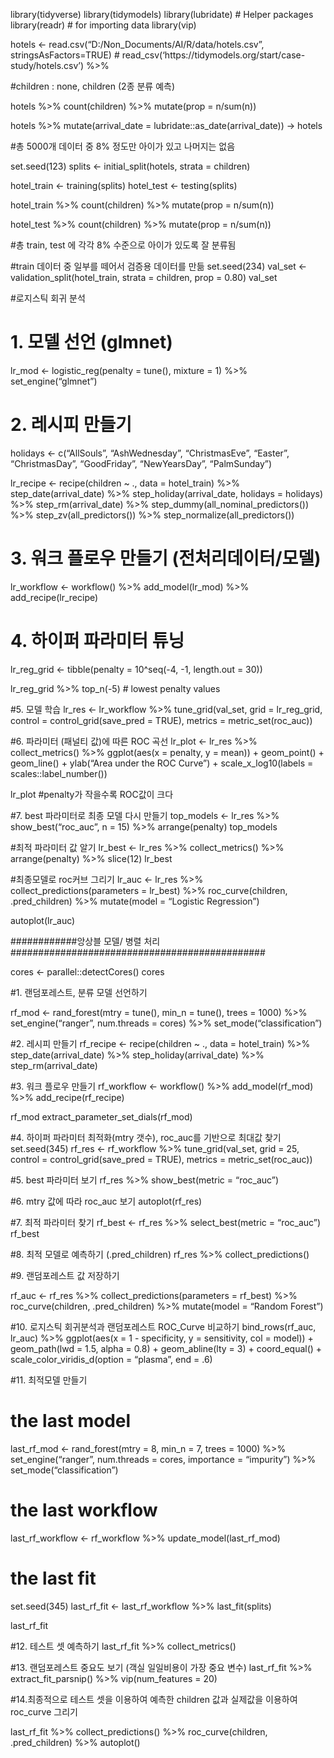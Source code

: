 
library(tidyverse)
library(tidymodels)
library(lubridate)
# Helper packages
library(readr)       # for importing data
library(vip) 

hotels <-  read.csv("D:/Non_Documents/AI/R/data/hotels.csv", stringsAsFactors=TRUE)
#  read_csv('https://tidymodels.org/start/case-study/hotels.csv') %>%

#children : none, children (2종 분류 예측)

hotels %>% 
  count(children) %>% 
  mutate(prop = n/sum(n))

hotels %>% 
  mutate(arrival_date = lubridate::as_date(arrival_date)) -> hotels

#총 5000개 데이터 중 8% 정도만 아이가 있고 나머지는 없음

set.seed(123)
splits      <- initial_split(hotels, strata = children)

hotel_train <- training(splits)
hotel_test  <- testing(splits)


hotel_train %>% 
  count(children) %>% 
  mutate(prop = n/sum(n))

hotel_test  %>% 
  count(children) %>% 
  mutate(prop = n/sum(n))

#총 train, test 에 각각 8% 수준으로 아이가 있도록 잘 분류됨


#train 데이터 중 일부를 떼어서 검증용 데이터를 만듦
set.seed(234)
val_set <- validation_split(hotel_train, 
                            strata = children, 
                            prop = 0.80)
val_set



#로지스틱 회귀 분석

# 1. 모델 선언  (glmnet)

lr_mod <- 
  logistic_reg(penalty = tune(), mixture = 1) %>% 
  set_engine("glmnet")


# 2. 레시피 만들기

holidays <- c("AllSouls", "AshWednesday", "ChristmasEve", "Easter", 
              "ChristmasDay", "GoodFriday", "NewYearsDay", "PalmSunday")

lr_recipe <- 
  recipe(children ~ ., data = hotel_train) %>% 
  step_date(arrival_date) %>% 
  step_holiday(arrival_date, holidays = holidays) %>% 
  step_rm(arrival_date) %>% 
  step_dummy(all_nominal_predictors()) %>% 
  step_zv(all_predictors()) %>% 
  step_normalize(all_predictors())


# 3. 워크 플로우 만들기 (전처리데이터/모델)

lr_workflow <- 
  workflow() %>% 
  add_model(lr_mod) %>% 
  add_recipe(lr_recipe)

# 4. 하이퍼 파라미터 튜닝
lr_reg_grid <- tibble(penalty = 10^seq(-4, -1, length.out = 30))

lr_reg_grid %>% top_n(-5) # lowest penalty values


#5. 모델 학습
lr_res <- 
  lr_workflow %>% 
  tune_grid(val_set,
            grid = lr_reg_grid,
            control = control_grid(save_pred = TRUE),
            metrics = metric_set(roc_auc))


#6. 파라미터 (패널티 값)에 따른 ROC 곡선
lr_plot <- 
  lr_res %>% 
  collect_metrics() %>% 
  ggplot(aes(x = penalty, y = mean)) + 
  geom_point() + 
  geom_line() + 
  ylab("Area under the ROC Curve") +
  scale_x_log10(labels = scales::label_number())

lr_plot #penalty가 작을수록 ROC값이 크다

#7. best 파라미터로 최종 모델 다시 만들기
top_models <-
  lr_res %>% 
  show_best("roc_auc", n = 15) %>% 
  arrange(penalty) 
top_models

#최적 파라미터 값 알기
lr_best <- 
  lr_res %>% 
  collect_metrics() %>% 
  arrange(penalty) %>% 
  slice(12)
lr_best


#최종모델로 roc커브 그리기
lr_auc <- 
  lr_res %>% 
  collect_predictions(parameters = lr_best) %>% 
  roc_curve(children, .pred_children) %>% 
  mutate(model = "Logistic Regression")

autoplot(lr_auc)



############앙상블 모델/ 병렬 처리 ##############################################

cores <- parallel::detectCores()
cores

#1. 랜덤포레스트, 분류 모델 선언하기

rf_mod <- 
  rand_forest(mtry = tune(), min_n = tune(), trees = 1000) %>% 
  set_engine("ranger", num.threads = cores) %>% 
  set_mode("classification")


#2. 레시피 만들기
rf_recipe <- 
  recipe(children ~ ., data = hotel_train) %>% 
  step_date(arrival_date) %>% 
  step_holiday(arrival_date) %>% 
  step_rm(arrival_date) 

#3. 워크 플로우 만들기
rf_workflow <- 
  workflow() %>% 
  add_model(rf_mod) %>% 
  add_recipe(rf_recipe)

rf_mod
extract_parameter_set_dials(rf_mod)

#4. 하이퍼 파라미터 최적화(mtry 갯수), roc_auc를 기반으로 최대값 찾기
set.seed(345)
rf_res <- 
  rf_workflow %>% 
  tune_grid(val_set,
            grid = 25,
            control = control_grid(save_pred = TRUE),
            metrics = metric_set(roc_auc))

#5. best 파라미터 보기
rf_res %>% 
  show_best(metric = "roc_auc")

#6. mtry 값에 따라 roc_auc 보기
autoplot(rf_res)

#7. 최적 파라미터 찾기
rf_best <- 
  rf_res %>% 
  select_best(metric = "roc_auc")
rf_best

#8. 최적 모델로 예측하기 (.pred_children)
rf_res %>% 
  collect_predictions()


#9. 랜덤포레스트 값 저장하기

rf_auc <- 
  rf_res %>% 
  collect_predictions(parameters = rf_best) %>% 
  roc_curve(children, .pred_children) %>% 
  mutate(model = "Random Forest")



#10. 로지스틱 회귀분석과 랜덤포레스트 ROC_Curve 비교하기
bind_rows(rf_auc, lr_auc) %>% 
  ggplot(aes(x = 1 - specificity, y = sensitivity, col = model)) + 
  geom_path(lwd = 1.5, alpha = 0.8) +
  geom_abline(lty = 3) + 
  coord_equal() + 
  scale_color_viridis_d(option = "plasma", end = .6)


#11. 최적모델 만들기

# the last model
last_rf_mod <- 
  rand_forest(mtry = 8, min_n = 7, trees = 1000) %>% 
  set_engine("ranger", num.threads = cores, importance = "impurity") %>% 
  set_mode("classification")

# the last workflow
last_rf_workflow <- 
  rf_workflow %>% 
  update_model(last_rf_mod)

# the last fit
set.seed(345)
last_rf_fit <- 
  last_rf_workflow %>% 
  last_fit(splits)

last_rf_fit


#12. 테스트 셋 예측하기
last_rf_fit %>% 
  collect_metrics()



#13. 랜덤포레스트 중요도 보기 (객실 일일비용이 가장 중요 변수)
last_rf_fit %>% 
  extract_fit_parsnip() %>% 
  vip(num_features = 20)


#14.최종적으로 테스트 셋을 이용하여 예측한 children 값과 실제값을 이용하여 roc_curve 그리기

last_rf_fit %>% 
  collect_predictions() %>% 
  roc_curve(children, .pred_children) %>% 
  autoplot()
